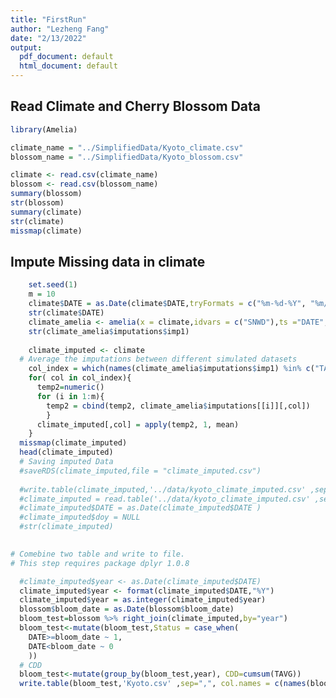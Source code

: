 ```yaml
---
title: "FirstRun"
author: "Lezheng Fang"
date: "2/13/2022"
output:
  pdf_document: default
  html_document: default
---
```



## Read Climate and Cherry Blossom Data
```r
library(Amelia)

climate_name = "../SimplifiedData/Kyoto_climate.csv"
blossom_name = "../SimplifiedData/Kyoto_blossom.csv"

climate <- read.csv(climate_name)
blossom <- read.csv(blossom_name)
summary(blossom)
str(blossom)
summary(climate)
str(climate)
missmap(climate)
```

## Impute Missing data in climate
```r
    set.seed(1)    
    m = 10
    climate$DATE = as.Date(climate$DATE,tryFormats = c("%m-%d-%Y", "%m/%d/%Y"))
    str(climate$DATE)
    climate_amelia <- amelia(x = climate,idvars = c("SNWD"),ts ="DATE",m=m)
    str(climate_amelia$imputations$imp1)
  
    climate_imputed <- climate
  # Average the imputations between different simulated datasets
    col_index = which(names(climate_amelia$imputations$imp1) %in% c("TAVG", "TMIN","TMAX","PRCP"))
    for( col in col_index){
      temp2=numeric() 
      for (i in 1:m){
        temp2 = cbind(temp2, climate_amelia$imputations[[i]][,col]) 
        }
      climate_imputed[,col] = apply(temp2, 1, mean) 
    }
  missmap(climate_imputed)
  head(climate_imputed)
  # Saving imputed Data
  #saveRDS(climate_imputed,file = "climate_imputed.csv")
  
  #write.table(climate_imputed,'../data/kyoto_climate_imputed.csv' ,sep=",", col.names = c(names(climate_imputed)), row.names = FALSE)
  #climate_imputed = read.table('../data/kyoto_climate_imputed.csv' ,sep=",", header=TRUE)
  #climate_imputed$DATE = as.Date(climate_imputed$DATE )
  #climate_imputed$doy = NULL
  #str(climate_imputed)
  
```
```r
# Comebine two table and write to file. 
# This step requires package dplyr 1.0.8

  #climate_imputed$year <- as.Date(climate_imputed$DATE)
  climate_imputed$year <- format(climate_imputed$DATE,"%Y")
  climate_imputed$year = as.integer(climate_imputed$year)
  blossom$bloom_date = as.Date(blossom$bloom_date)
  bloom_test=blossom %>% right_join(climate_imputed,by="year")
  bloom_test<-mutate(bloom_test,Status = case_when(
    DATE>=bloom_date ~ 1,
    DATE<bloom_date ~ 0
    )) 
  # CDD
  bloom_test<-mutate(group_by(bloom_test,year), CDD=cumsum(TAVG))
  write.table(bloom_test,'Kyoto.csv' ,sep=",", col.names = c(names(bloom_test)), row.names = FALSE)
```